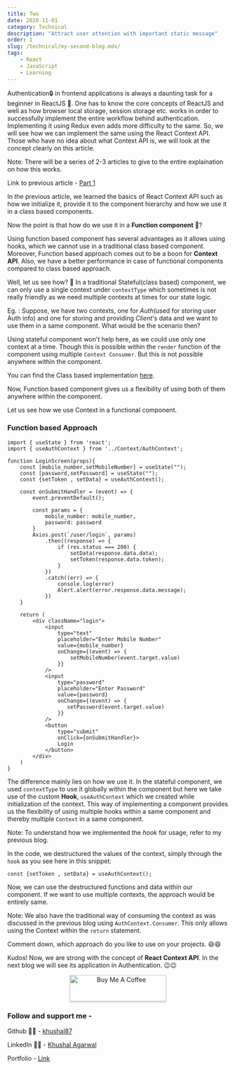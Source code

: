 ```yaml
---
title: Two
date: 2020-11-01
category: Technical
description: "Attract user attention with important static message"
order: 1
slug: /technical/my-second-blog.mdx/
tags:
    - React
    - JavaScript
    - Learning
---
```


Authentication🔒 in frontend applications is always a daunting task for a beginner in ReactJS 🤔. One has to know the core concepts of ReactJS and well as how browser local storage, session storage etc. works in order to successfully implement the entire workflow behind authentication. Implementing it using Redux even adds more difficulty to the same. So, we will see how we can implement the same using the React Context API. Those who have no idea about what Context API is, we will look at the concept clearly on this article.

Note: There will be a series of 2-3 articles to give to the entire explaination on how this works.

Link to previous article - [Part 1](https://khushal87.hashnode.dev/implementing-authentication-in-react-using-react-context-api-part-1-react-context-api)

In the previous article, we learned the basics of React Context API such as how we initialize it, provide it to the component hierarchy and how we use it in a class based components.

Now the point is that how do we use it in a **Function component** 🤔?

Using function based component has several advantages as it allows using hooks, which we cannot use in a traditional class based component. Moreover, Function based approach comes out to be a boon for **Context API**. Also, we have a better performance in case of functional components compared to class based approach.

Well, let us see how? 🤗
In a traditional Stateful(class based) component, we can only use a single context under `contextType` which sometimes is not really friendly as we need multiple contexts at times for our state logic.

Eg. : Suppose, we have two contexts, one for _Auth_(used for storing user Auth info) and one for storing and providing
_Client_'s data and we want to use them in a same component. What would be the scenario then?

Using stateful component won't help here, as we could use only one context at a time.
Though this is possible within the `render` function of the component using multiple `Context Consumer`. But this is not possible anywhere within the component.

You can find the Class based implementation [here](https://khushal87.hashnode.dev/implementing-authentication-in-react-using-react-context-api-part-1-react-context-api).

Now, Function based component gives us a flexibility of using both of them anywhere within the component.

Let us see how we use Context in a functional component.

### Function based Approach

```
import { useState } from 'react';
import { useAuthContext } from '../Context/AuthContext';

function LoginScreen(props){
    const [mobile_number,setMobileNumber] = useState("");
    const [password,setPassword] = useState("");
    const {setToken , setData} = useAuthContext();

    const onSubmitHandler = (event) => {
        event.preventDefault();

        const params = {
            mobile_number: mobile_number,
            password: password
        }
        Axios.post(`/user/login`, params)
            .then((response) => {
                if (res.status === 200) {
                    setData(response.data.data);
                    setToken(response.data.token);
                }
            })
            .catch((err) => {
                console.log(error)
                Alert.alert(error.response.data.message);
            })
    }

    return (
        <div className="login">
            <input
                type="text"
                placeholder="Enter Mobile Number"
                value={mobile_number}
                onChange={(event) => {
                    setMobileNumber(event.target.value)
                }}
            />
            <input
                type="password"
                placeholder="Enter Password"
                value={password}
                onChange={(event) => {
                   setPassword(event.target.value)
                }}
            />
            <button
                type="submit"
                onClick={onSubmitHandler}>
                Login
            </button>
        </div>
    )
}
```

The difference mainly lies on how we use it. In the stateful component, we used `contextType` to use it globally within the component but here we take use of the
custom **Hook**, `useAuthContext` which we created while initialization of the context. This way of implementing a component provides us the flexibility of using multiple hooks within a same component and thereby multiple `Context` in a same component.

Note: To understand how we implemented the _hook_ for usage, refer to my previous blog.

In the code, we destructured the values of the context, simply through the `hook` as you see here in this snippet:

```
const {setToken , setData} = useAuthContext();
```

Now, we can use the destructured functions and data within our component. If we want to use multiple contexts, the approach would be entirely same.

Note: We also have the traditional way of consuming the context as was discussed in the previous blog using `AuthContext.Consumer`. This only allows using the Context within the `return` statement.

Comment down, which approach do you like to use on your projects. 😄😄

Kudos! Now, we are strong with the concept of **React Context API**. In the next blog we will see its application in Authentication. 😉😉

<p align="center">
    <a href="https://www.buymeacoffee.com/khushal87" target="_blank"><img src="https://www.buymeacoffee.com/assets/img/custom_images/orange_img.png" alt="Buy Me A Coffee" style="height: 60px !important;width: 220px !important;box-shadow: 0px 3px 2px 0px rgba(190, 190, 190, 0.5) !important;-webkit-box-shadow: 0px 3px 2px 0px rgba(190, 190, 190, 0.5) !important;" ></a>
</p>

### Follow and support me -

Github 👨‍💻 - [khushal87](https://github.com/khushal87)

LinkedIn 👨‍💻 - [Khushal Agarwal](https://hashnode.com/preview/608ae6a7f80abf020dc6058f)

Portfolio - [Link](https://khushal87.github.io/Portfolio)
